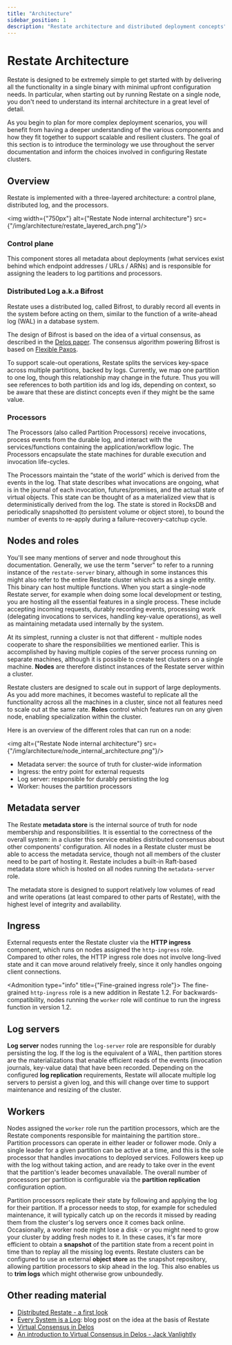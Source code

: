 ```yaml
---
title: "Architecture"
sidebar_position: 1
description: "Restate architecture and distributed deployment concepts"
---
```



# Restate Architecture

Restate is designed to be extremely simple to get started with by delivering all the functionality in a single binary with minimal upfront configuration needs. In particular, when starting out by running Restate on a single node, you don't need to understand its internal architecture in a great level of detail.

As you begin to plan for more complex deployment scenarios, you will benefit from having a deeper understanding of the various components and how they fit together to support scalable and resilient clusters. The goal of this section is to introduce the terminology we use throughout the server documentation and inform the choices involved in configuring Restate clusters.


## Overview

Restate is implemented with a three-layered architecture: a control plane, distributed log, and the processors.

<img width={"750px"} alt={"Restate Node internal architecture"} src={"/img/architecture/restate_layered_arch.png"}/>


### Control plane
This component stores all metadata about deployments (what services exist behind which endpoint addresses / URLs / ARNs) and is responsible for assigning the leaders to log partitions and processors.


### Distributed Log a.k.a Bifrost
Restate uses a distributed log, called Bifrost, to durably record all events in the system before acting on them, similar to the function of a write-ahead log (WAL) in a database system.

The design of Bifrost is based on the idea of a virtual consensus, as described in the [Delos paper](https://www.usenix.org/system/files/osdi20-balakrishnan.pdf).
The consensus algorithm powering Bifrost is based on [Flexible Paxos](https://fpaxos.github.io/).

To support scale-out operations, Restate splits the services key-space across multiple partitions, backed by logs. Currently, we map one partition to one log, though this relationship may change in the future. Thus you will see references to both partition ids and log ids, depending on context, so be aware that these are distinct concepts even if they might be the same value.


### Processors

The Processors (also called Partition Processors) receive invocations, process events from the durable log, and interact with the services/functions containing the application/workflow logic. The Processors encapsulate the state machines for durable execution and invocation life-cycles.

The Processors maintain the “state of the world” which is derived from the events in the log. That state describes what invocations are ongoing, what is in the journal of each invocation, futures/promises, and the actual state of virtual objects. This state can be thought of as a materialized view that is deterministically derived from the log. The state is stored in RocksDB and periodically snapshotted (to persistent volume or object store), to bound the number of events to re-apply during a failure-recovery-catchup cycle.

## Nodes and roles

You'll see many mentions of server and node throughout this documentation. Generally, we use the term "server" to refer to a running instance of the `restate-server` binary, although in some instances this might also refer to the entire Restate cluster which acts as a single entity. This binary can host multiple functions. When you start a single-node Restate server, for example when doing some local development or testing, you are hosting all the essential features in a single process. These include accepting incoming requests, durably recording events, processing work (delegating invocations to services, handling key-value operations), as well as maintaining metadata used internally by the system.

At its simplest, running a cluster is not that different - multiple nodes cooperate to share the responsibilities we mentioned earlier. This is accomplished by having multiple copies of the server process running on separate machines, although it is possible to create test clusters on a single machine. **Nodes** are therefore distinct instances of the Restate server within a cluster.

Restate clusters are designed to scale out in support of large deployments. As you add more machines, it becomes wasteful to replicate all the functionality across all the machines in a cluster, since not all features need to scale out at the same rate. **Roles** control which features run on any given node, enabling specialization within the cluster.

Here is an overview of the different roles that can run on a node:

<img alt={"Restate Node internal architecture"} src={"/img/architecture/node_internal_architecture.png"}/>

- Metadata server: the source of truth for cluster-wide information
- Ingress: the entry point for external requests
- Log server: responsible for durably persisting the log
- Worker: houses the partition processors

## Metadata server

The Restate **metadata store** is the internal source of truth for node membership and responsibilities. It is essential to the correctness of the overall system: in a cluster this service enables distributed consensus about other components' configuration. All nodes in a Restate cluster must be able to access the metadata service, though not all members of the cluster need to be part of hosting it. Restate includes a built-in Raft-based metadata store which is hosted on all nodes running the `metadata-server` role.

The metadata store is designed to support relatively low volumes of read and write operations (at least compared to other parts of Restate), with the highest level of integrity and availability.


[//]: # (For some weird reason this shifts to the right if I use two hashtags)
<h2>Ingress</h2>

External requests enter the Restate cluster via the **HTTP ingress** component, which runs on nodes assigned the `http-ingress` role. Compared to other roles, the HTTP ingress role does not involve long-lived state and it can move around relatively freely, since it only handles ongoing client connections.

<Admonition type="info" title={"Fine-grained ingress role"}>
    The fine-grained `http-ingress` role is a new addition in Restate 1.2. For backwards-compatibility, nodes running the `worker` role will continue to run the ingress function in version 1.2.
</Admonition>


## Log servers

**Log server** nodes running the `log-server` role are responsible for durably persisting the log. If the log is the equivalent of a WAL, then partition stores are the materializations that enable efficient reads of the events (invocation journals, key-value data) that have been recorded. Depending on the configured **log replication** requirements, Restate will allocate multiple log servers to persist a given log, and this will change over time to support maintenance and resizing of the cluster.


## Workers
Nodes assigned the `worker` role run the partition processors, which are the Restate components responsible for maintaining the partition store.. Partition processors can operate in either leader or follower mode. Only a single leader for a given partition can be active at a time, and this is the sole processor that handles invocations to deployed services. Followers keep up with the log without taking action, and are ready to take over in the event that the partition's leader becomes unavailable. The overall number of processors per partition is configurable via the **partition replication** configuration option.

Partition processors replicate their state by following and applying the log for their partition. If a processor needs to stop, for example for scheduled maintenance, it will typically catch up on the records it missed by reading them from the cluster's log servers once it comes back online. Occasionally, a worker node might lose a disk - or you might need to grow your cluster by adding fresh nodes to it. In these cases, it's far more efficient to obtain a **snapshot** of the partition state from a recent point in time than to replay all the missing log events. Restate clusters can be configured to use an external **object store** as the snapshot repository, allowing partition processors to skip ahead in the log. This also enables us to **trim logs** which might otherwise grow unboundedly.


## Other reading material
- [Distributed Restate - a first look](https://restate.dev/blog/distributed-restate-a-first-look/)
- [Every System is a Log](https://restate.dev/blog/every-system-is-a-log-avoiding-coordination-in-distributed-applications/): blog post on the idea at the basis of Restate
- [Virtual Consensus in Delos](https://www.usenix.org/system/files/osdi20-balakrishnan.pdf)
- [An introduction to Virtual Consensus in Delos - Jack Vanlightly](https://jack-vanlightly.com/blog/2025/2/5/an-introduction-to-virtual-consensus-in-delos)